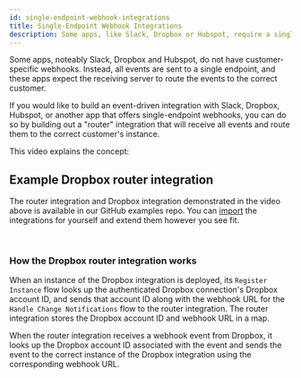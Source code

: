 ```yaml
---
id: single-endpoint-webhook-integrations
title: Single-Endpoint Webhook Integrations
description: Some apps, like Slack, Dropbox or Hubspot, require a single endpoint to be configured for all events. This guide explains how to route events to the correct instance in such cases.
---
```




Some apps, noteably Slack, Dropbox and Hubspot, do not have customer-specific webhooks.
Instead, all events are sent to a single endpoint, and these apps expect the receiving server to route the events to the correct customer.

If you would like to build an event-driven integration with Slack, Dropbox, Hubspot, or another app that offers single-endpoint webhooks, you can do so by building out a "router" integration that will receive all events and route them to the correct customer's instance.

This video explains the concept:


## Example Dropbox router integration

The router integration and Dropbox integration demonstrated in the video above is available in our GitHub examples repo.
You can [import](/composer/builder/integrations.mdx#importing-an-integration) the integrations for yourself and extend them however you see fit.

<ExampleIntegrationLink
  href="https://github.com/prismatic-io/examples/blob/main/integrations/dropbox/example-dropbox-router.yml"
  title="Router Integration"
/>
<br />
<ExampleIntegrationLink
  href="https://github.com/prismatic-io/examples/blob/main/integrations/dropbox/example-dropbox-integration.yml"
  title="Example Dropbox Integration"
/>

### How the Dropbox router integration works

When an instance of the Dropbox integration is deployed, its `Register Instance` flow looks up the authenticated Dropbox connection's Dropbox account ID, and sends that account ID along with the webhook URL for the `Handle Change Notifications` flow to the router integration.
The router integration stores the Dropbox account ID and webhook URL in a map.

When the router integration receives a webhook event from Dropbox, it looks up the Dropbox account ID associated with the event and sends the event to the correct instance of the Dropbox integration using the corresponding webhook URL.
